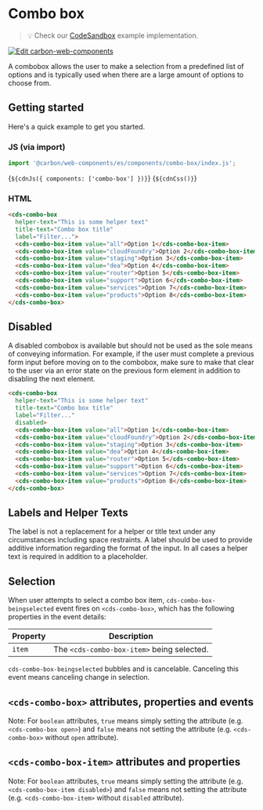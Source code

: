 
<Meta of={ComboBoxStories} />

# Combo box

> 💡 Check our
> [CodeSandbox](https://codesandbox.io/s/github/carbon-design-system/carbon-for-ibm-dotcom/tree/feat/main/packages/carbon-web-components/examples/codesandbox/basic/components/combo-box)
> example implementation.

[![Edit carbon-web-components](https://codesandbox.io/static/img/play-codesandbox.svg)](https://codesandbox.io/s/github/carbon-design-system/carbon-for-ibm-dotcom/tree/feat/main/packages/carbon-web-components/examples/codesandbox/basic/components/combo-box)

A combobox allows the user to make a selection from a predefined list of options
and is typically used when there are a large amount of options to choose from.

## Getting started

Here's a quick example to get you started.

### JS (via import)

```javascript
import '@carbon/web-components/es/components/combo-box/index.js';
```

<Markdown>{`${cdnJs({ components: ['combo-box'] })}`}</Markdown>
<Markdown>{`${cdnCss()}`}</Markdown>

### HTML

```html
<cds-combo-box
  helper-text="This is some helper text"
  title-text="Combo box title"
  label="Filter...">
  <cds-combo-box-item value="all">Option 1</cds-combo-box-item>
  <cds-combo-box-item value="cloudFoundry">Option 2</cds-combo-box-item>
  <cds-combo-box-item value="staging">Option 3</cds-combo-box-item>
  <cds-combo-box-item value="dea">Option 4</cds-combo-box-item>
  <cds-combo-box-item value="router">Option 5</cds-combo-box-item>
  <cds-combo-box-item value="support">Option 6</cds-combo-box-item>
  <cds-combo-box-item value="services">Option 7</cds-combo-box-item>
  <cds-combo-box-item value="products">Option 8</cds-combo-box-item>
</cds-combo-box>
```

## Disabled

A disabled combobox is available but should not be used as the sole means of
conveying information. For example, if the user must complete a previous form
input before moving on to the combobox, make sure to make that clear to the user
via an error state on the previous form element in addition to disabling the
next element.

```html
<cds-combo-box
  helper-text="This is some helper text"
  title-text="Combo box title"
  label="Filter..."
  disabled>
  <cds-combo-box-item value="all">Option 1</cds-combo-box-item>
  <cds-combo-box-item value="cloudFoundry">Option 2</cds-combo-box-item>
  <cds-combo-box-item value="staging">Option 3</cds-combo-box-item>
  <cds-combo-box-item value="dea">Option 4</cds-combo-box-item>
  <cds-combo-box-item value="router">Option 5</cds-combo-box-item>
  <cds-combo-box-item value="support">Option 6</cds-combo-box-item>
  <cds-combo-box-item value="services">Option 7</cds-combo-box-item>
  <cds-combo-box-item value="products">Option 8</cds-combo-box-item>
</cds-combo-box>
```

## Labels and Helper Texts

The label is not a replacement for a helper or title text under any
circumstances including space restraints. A label should be used to provide
additive information regarding the format of the input. In all cases a helper
text is required in addition to a placeholder.

## Selection

When user attempts to select a combo box item, `cds-combo-box-beingselected`
event fires on `<cds-combo-box>`, which has the following properties in the
event details:

| Property | Description                                |
| -------- | ------------------------------------------ |
| `item`   | The `<cds-combo-box-item>` being selected. |

`cds-combo-box-beingselected` bubbles and is cancelable. Canceling this event
means canceling change in selection.

## `<cds-combo-box>` attributes, properties and events

Note: For `boolean` attributes, `true` means simply setting the attribute (e.g.
`<cds-combo-box open>`) and `false` means not setting the attribute (e.g.
`<cds-combo-box>` without `open` attribute).

<ArgTypes of="cds-combo-box" />

## `<cds-combo-box-item>` attributes and properties

Note: For `boolean` attributes, `true` means simply setting the attribute (e.g.
`<cds-combo-box-item disabled>`) and `false` means not setting the attribute
(e.g. `<cds-combo-box-item>` without `disabled` attribute).

<ArgTypes of="cds-combo-box-item" />
